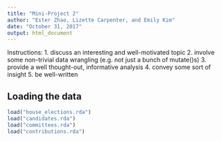 ```yaml
---
title: "Mini-Project 2"
author: "Ester Zhao, Lizette Carpenter, and Emily Kim"
date: "October 31, 2017"
output: html_document
---
```


Instructions:
1. discuss an interesting and well-motivated topic
2. involve some non-trivial data wrangling (e.g. not just a bunch of mutate()s)
3. provide a well thought-out, informative analysis
4. convey some sort of insight
5. be well-written


## Loading the data



```r
load("house_elections.rda")
load("candidates.rda")
load("committees.rda")
load("contributions.rda")
```
